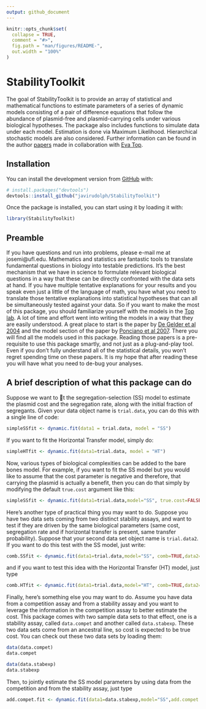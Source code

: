 ```yaml
---
output: github_document
---
```


<!-- README.md is generated from README.Rmd. Please edit that file -->

```r
knitr::opts_chunk$set(
  collapse = TRUE,
  comment = "#>",
  fig.path = "man/figures/README-",
  out.width = "100%"
)
```

# StabilityToolkit

<!-- badges: start -->
<!-- badges: end -->

The goal of StabilityToolkit is to provide an array of statistical and mathematical functions to estimate parameters of a series of dynamic models consisting of a pair of difference equations that follow the abundance of plasmid-free and plasmid-carrying cells under various biological hypotheses. The package also includes functions to simulate data under each model. Estimation is done via Maximum Likelihood. Hierarchical stochastic models are also considered. Further information can be found in the author [papers](http://people.clas.ufl.edu/josemi/papers/) made in collaboration with [Eva Top](http://www.thetoplab.org/).


## Installation

You can install the development version from [GitHub](https://github.com/) with:

``` r
# install.packages("devtools")
devtools::install_github("javirudolph/StabilityToolkit")
```

Once the package is installed, you can start using it by loading it with:

```r
library(StabilityToolkit)
```


## Preamble

If you have questions and run into problems, please e-mail me at josemi@ufl.edu. Mathematics and statistics are fantastic tools to translate fundamental questions in biology into testable predictions. It's the best mechanism that we have in science to formulate relevant biological
questions in a way that these can be directly confronted with the data sets at hand. If you have multiple tentative explanations for your results and you speak even just a little of the language of math, you have what you need to translate those tentative explanations into
statistical hypotheses that can all be simultaneously tested against your data. So if you want to make the most of this package, you should familiarize yourself with the models in the [Top lab](http://www.thetoplab.org/). A lot of time and effort went into writing the models in a way that they are easily understood. A great place to start is the paper by [De Gelder et al 2004](https://www.genetics.org/content/168/3/1131) and the model
section of the paper by [Ponciano et al 2007](https://doi.org/10.1534/genetics.106.061937). There you will find all the models used in this
package. Reading those papers is a pre-requisite to use this package smartly, and not just as a plug-and-play tool. Even if you don't fully understand all of the statistical details, you won't regret spending time on these papers. It is my hope that after reading these you will have what you need to de-bug your analyses. 

## A brief description of what this package can do

Suppose we want to t the segregation-selection (SS) model to estimate the
plasmid cost and the segregation rate, along with the initial fraction of segregants. Given
your data object name is `trial.data`, you can do this with a single line of code:

```r
simpleSSfit <- dynamic.fit(data1 = trial.data, model = "SS")
```

If you want to fit the Horizontal Transfer model, simply do:

```r
simpleHTfit <- dynamic.fit(data1=trial.data, model = "HT")
```

Now, various types of biological complexities can be added to the bare bones model.  For example, if you want to fit the SS model but you would like to assume that the cost parameter is negative and therefore, that carrying the plasmid is actually a benefit, then you can do that simply by modifying the default `true.cost` argument like this:
```r
simpleSSfit <- dynamic.fit(data1=trial.data,model="SS", true.cost=FALSE)
```

Here's another type of practical thing you may want to do. Suppose you have two data sets coming from two distinct stability assays, and want to test if they are driven by the same biological parameters (same cost, segregation rate and if horizontal transfer is present, same transfer probability). Suppose that your second data set object name is `trial.data2`. If you want to do this test with the SS model, just write:
```r
comb.SSfit <- dynamic.fit(data1=trial.data,model="SS", comb=TRUE,data2=trial.data2)
```
and if you want to test this idea with the Horizontal Transfer (HT) model, just type 
```r
comb.HTfit <- dynamic.fit(data1=trial.data,model="HT", comb=TRUE,data2=trial.data2)
```

Finally, here's something else you may want to do. Assume you have data from a competition assay and from a stability assay and you want to leverage the information in the competition assay to better estimate the cost.  This package comes with two sample data sets to that effect, one is a stability assay, called `data.compet` and another called `data.stabexp`. These two data sets come from an ancestral line, so cost is expected to be true cost.  You can check out these two data sets by loading them:

```r
data(data.compet)
data.compet

data(data.stabexp)
data.stabexp
```

Then, to jointly estimate the SS model parameters by using data from the competition and from the stability assay, just type
```r
add.compet.fit <- dynamic.fit(data1=data.stabexp,model="SS",add.compet.data=TRUE, data2=data.compet)
```




